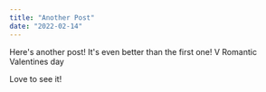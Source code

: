 ```yaml
---
title: "Another Post"
date: "2022-02-14"
---
```


Here's another post! It's even better than the first one! V Romantic Valentines day

Love to see it!